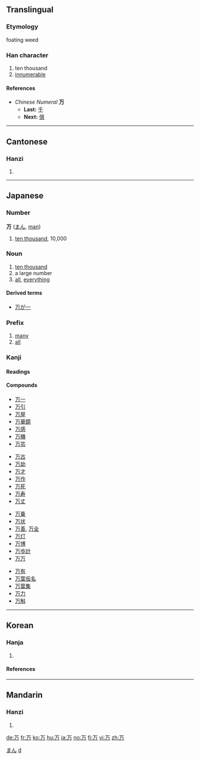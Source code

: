 {{see|萬}}<!-- may be replaced by zh-forms -->
==Translingual==
{{Han stroke|[[Image:万-order.gif]]}}

===Etymology===
foating weed

===Han character===
{{Han char|rn=1|rad=一|as=02|sn=3|four=1022<sub>7</sub>|canj=一尸 (MS)}}

# ten thousand
# [[innumerable]]

====References====
{{Han ref|kx=0076.030|dkj=00010|dj=0137.070|hdz=10009.030|uh=4E07|ud=19975|bh=C945|bd=51525}}

*''Chinese Numeral'' '''万'''
**'''Last:''' [[千]]
**'''Next:''' [[億]]

----

==Cantonese==

===Hanzi===
{{yue-hanzi|jyut=|y=maan6, mak6}}

# {{defn|Cantonese}}

----

==Japanese==

===Number===
'''万''' ([[まん]], [[man]])

# [[ten thousand]], 10,000

===Noun===
{{ja-noun|k|hira=よろず|rom=yorozu}}

# [[ten thousand]]
# a large number
# [[all]], [[everything]]

====Derived terms====
*[[万が一]]

===Prefix===
{{ja-pos|k|prefix|hira=ばん|rom=ban|hidx=はん'}}

# [[many]]
# [[all]]

===Kanji===
{{ja-kanji|grade=2|rs=一02}}

====Readings====
{{ja-readings|on=[[まん]] (''man''), [[ばん]] (''ban'')|kun=[[よろず]] (''yorozu'')|nanori=[[かず]] (''kazu''), [[ま]] (''ma''), [[ゆる]] (''yuru'')}}

====Compounds====
{{top4}}
*[[万一]]
*[[万引]]
*[[万屋]]
*[[万華鏡]]
*[[万感]]
*[[万機]]
*[[万芸]]
{{mid4}}
*[[万古]]
*[[万劫]]
*[[万才]]
*[[万作]]
*[[万死]]
*[[万寿]]
*[[万丈]]
{{mid4}}
*[[万乗]]
*[[万状]]
*[[万善]], [[万全]]
*[[万灯]]
*[[万博]]
*[[万歩計]]
*[[万万]]
{{mid4}}
*[[万有]]
*[[万葉仮名]]
*[[万葉集]]
*[[万力]]
*[[万斛]]
{{bottom}}

[[Category:1000 Japanese basic words|まん]]
[[Category:Japanese numbers| d]]

----

==Korean==

===Hanja===
{{ko-hanja|hangeul=만|rv=man|mr=man|y=man|eumhun=일만|ehrv=ilman|ehmr=ilman|ehy=}}

# {{defn|Korean}}

====References====
{{Hanja ref|nav=9199}}

----

==Mandarin==

===Hanzi===
{{cmn-hanzi|tra=萬|pin=[[wàn]] ([[wan4]]), [[mò]] ([[mo4]])|wg=wan<sup>4</sup>, mo<sup>4</sup>}}

# {{defn|Mandarin}}

[[de:万]]
[[fr:万]]
[[ko:万]]
[[hu:万]]
[[ja:万]]
[[no:万]]
[[fi:万]]
[[vi:万]]
[[zh:万]]